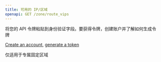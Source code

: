 ```yaml
---
title: 可用的 IP/区域
openapi: GET /zone/route_vips
---
```


<Tip>
将您的 API 令牌粘贴到身份验证字段。要获得令牌，创建账户并了解如何生成令牌

[Create an account](https://brightdata.com/?hs_signup=1&utm_source=docs&utm_campaign=playground), [generate a token](/cn/api-reference/unlocker/api_token)
</Tip>

<Warning>仅适用于专属固定区域</Warning>